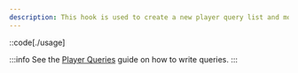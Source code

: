 ```yaml
---
description: This hook is used to create a new player query list and monitor match changes.
---
```


::code[./usage]

:::info
See the [Player Queries][player-queries] guide on how to write queries.
:::

[player-queries]: /docs/player/styling/responsive-design#player-queries
